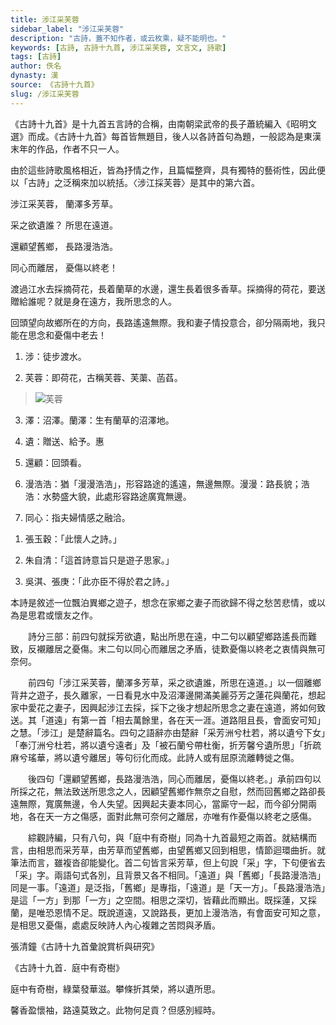 ```yaml
---
title: 涉江采芙蓉
sidebar_label: "涉江采芙蓉"
description: "古詩，蓋不知作者，或云枚乘，疑不能明也。"
keywords: [古詩, 古詩十九首, 涉江采芙蓉, 文言文, 詩歌]
tags: [古詩]
author: 佚名
dynasty: 漢
source: 《古詩十九首》
slug: /涉江采芙蓉
---
```


<Intro>

《古詩十九首》是十九首五言詩的合稱，由南朝梁武帝的長子蕭統編入《昭明文選》而成。《古詩十九首》每首皆無題目，後人以各詩首句為題，一般認為是東漢末年的作品，作者不只一人。

由於這些詩歌風格相近，皆為抒情之作，且篇幅整齊，具有獨特的藝術性，因此便以「古詩」之泛稱來加以統括。〈涉江採芙蓉〉是其中的第六首。

</Intro>

<MainText>

<div className="main poetry">

<p>
  <span><Annotate title="渡過。">涉</Annotate>江采<Annotate title="即荷花，古稱芙蓉、芙蕖、菡萏。">芙蓉</Annotate>，</span>
  <span><Annotate title="澤：沼澤。生有蘭草的沼澤地。">蘭澤</Annotate>多芳草。</span>
</p>

<p>
  <span>采之欲<Annotate title="贈送、給予。粵 [惠]，[wai6]。">遺</Annotate>誰？</span>
  <span>所思在遠道。</span>
</p>

<p>
  <span><Annotate title="回頭看。">還顧</Annotate>望舊鄉，</span>
  <span>長路<Annotate title="猶「浩浩漫漫」，形容路途的遙遠，無邊無際。">漫浩浩</Annotate>。</span>
</p>

<p>
  <span><Annotate title="指夫婦情感之融洽。">同心</Annotate>而離居，</span>
  <span>憂傷以終老！</span>
</p>

</div>

</MainText>

<Translation>

渡過江水去採摘荷花，長着蘭草的水邊，還生長着很多香草。採摘得的荷花，要送贈給誰呢？就是身在遠方，我所思念的人。

回頭望向故鄉所在的方向，長路遙遠無際。我和妻子情投意合，卻分隔兩地，我只能在思念和憂傷中老去！

</Translation>

<Dictionary>

1. 涉：徒步渡水。
   
2. 芙蓉：即荷花，古稱芙蓉、芙蕖、菡萏。
> ![芙蓉](/img/S1/4.26涉江采芙蓉/芙蓉.jpg)

3. 澤：沼澤。蘭澤：生有蘭草的沼澤地。

4. 遺：贈送、給予。<Jypt py="wai6">惠</Jypt>
   
5. 還顧：回頭看。
   
6. 漫浩浩：猶「漫漫浩浩」，形容路途的遙遠，無邊無際。漫漫：路長貌；浩浩：水勢盛大貌，此處形容路途廣寬無邊。

7. 同心：指夫婦情感之融洽。
   
</Dictionary>

<Media>
  <Tabs>
    <TabItem value="《古詩十九首》簡介" default>
      <Youtube id="8pRrBfA5GEE" start="8" />
    </TabItem>
    <TabItem value="RTHK 《五夜講場》：古詩十九首">
      <Youtube id="9ySQoHGdWps" />
    </TabItem>
  </Tabs>
</Media>

<Appreciation>

<Note title="詩旨">

1. 張玉穀：「此懷人之詩。」

2. 朱自清：「這首詩意旨只是遊子思家。」

3. 吳淇、張庚：「此亦臣不得於君之詩。」

本詩是敘述一位飄泊異鄉之遊子，想念在家鄉之妻子而欲歸不得之愁苦悲情，或以為是思君或懷友之作。

</Note>

　　詩分三部：前四句就採芳欲遺，點出所思在遠，中二句以顧望鄉路遙長而難致，反襯離居之憂傷。末二句以同心而離居之矛盾，徒歎憂傷以終老之衷情與無可奈何。

　　前四句「涉江采芙蓉，蘭澤多芳草，采之欲遺誰，所思在遠道。」以一個離鄉背井之遊子，長久離家，一日看見水中及沼澤邊開滿美麗芬芳之蓮花與蘭花，想起家中愛花之妻子，因興起涉江去採，採下之後才想起所思念之妻在遠道，將如何致送。其「道遠」有第一首「相去萬餘里，各在天一涯。道路阻且長，會面安可知」之慧。「涉江」是楚辭篇名。四句之語辭亦由楚辭「采芳洲兮杜若，將以遺兮下女」「奉汀洲兮杜若，將以遺兮遠者」及「被石蘭兮帶杜衡，折芳馨兮遺所思」「折疏麻兮瑤華，將以遺兮離居」等句衍化而成。此詩人或有屈原流離轉徙之傷。

　　後四句「還顧望舊鄉，長路漫浩浩，同心而離居，憂傷以終老。」承前四句以所採之花，無法致送所思念之人，因顧望舊鄉作無奈之自慰，然而回舊鄉之路卻長遠無際，寬廣無邊，令人失望。因興起夫妻本同心，當廝守一起，而今卻分開兩地，各在天一方之傷感，面對此無可奈何之離居，亦唯有作憂傷以終老之感傷。

　　綜觀詩編，只有八句，與「庭中有奇樹」同為十九首最短之兩首。就結構而言，由相思而采芳草，由芳草而望舊鄉，由望舊鄉又回到相思，情節迴環曲折。就筆法而言，雖複沓卻能變化。首二句皆言采芳草，但上句說「采」字，下句便省去「采」字。兩語句式各別，且背景又各不相同。「遠道」與「舊鄉」「長路漫浩浩」同是一事。「遠道」是泛指，「舊鄉」是專指，「遠道」是「天一方」。「長路漫浩浩」是這「一方」到那「一方」之空間。相思之深切，皆藉此而顯出。既採蓮，又採蘭，是唯恐恩情不足。既說道遠，又說路長，更加上漫浩浩，有會面安可知之意，是相思又憂傷，處處反映詩人內心複雜之苦悶與矛盾。

<span className="source">張清鐘《古詩十九首彙說賞析與研究》</span>

</Appreciation>

<Extension>

<p className="source">《古詩十九首．庭中有奇樹》</p>

<div className="read-around poetry">

庭中有奇樹，綠葉發華滋。攀條折其榮，將以遺所思。

馨香盈懷袖，路遠莫致之。此物何足貢？但感別經時。

</div>

</Extension>

<Challenges>
  <ChallengeItem label="評估練習">
    <Quiz href="https://docs.google.com/forms/d/1iqfGmbJHqVtkE6TNBdx517njeIxo_-rLcYYKil0wHwQ/copy" />
    <Solution>
      <QuizAnswers />
    </Solution>
  </ChallengeItem>
</Challenges>